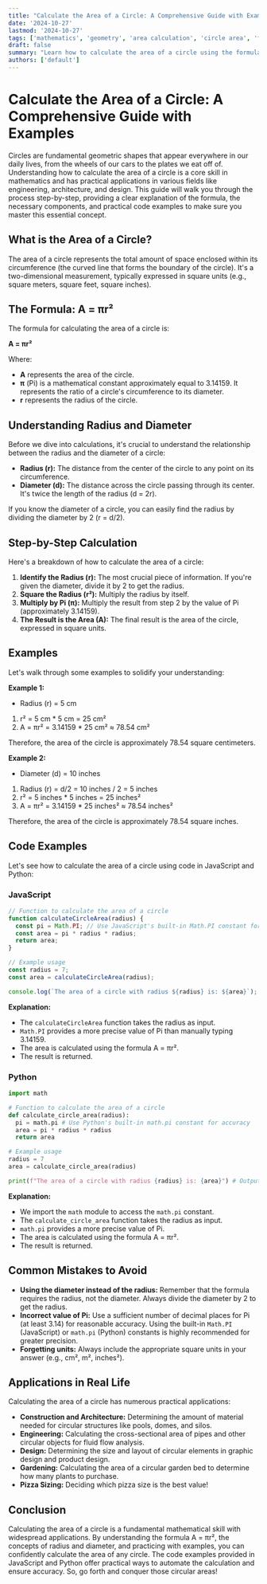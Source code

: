 ```yaml
---
title: "Calculate the Area of a Circle: A Comprehensive Guide with Examples"
date: '2024-10-27'
lastmod: '2024-10-27'
tags: ['mathematics', 'geometry', 'area calculation', 'circle area', 'formula', 'radius', 'diameter', 'javascript', 'python']
draft: false
summary: "Learn how to calculate the area of a circle using the formula A = πr², understand the concepts of radius and diameter, and see practical examples in JavaScript and Python."
authors: ['default']
---
```


# Calculate the Area of a Circle: A Comprehensive Guide with Examples

Circles are fundamental geometric shapes that appear everywhere in our daily lives, from the wheels of our cars to the plates we eat off of. Understanding how to calculate the area of a circle is a core skill in mathematics and has practical applications in various fields like engineering, architecture, and design. This guide will walk you through the process step-by-step, providing a clear explanation of the formula, the necessary components, and practical code examples to make sure you master this essential concept.

## What is the Area of a Circle?

The area of a circle represents the total amount of space enclosed within its circumference (the curved line that forms the boundary of the circle).  It's a two-dimensional measurement, typically expressed in square units (e.g., square meters, square feet, square inches).

## The Formula: A = πr²

The formula for calculating the area of a circle is:

**A = πr²**

Where:

*   **A** represents the area of the circle.
*   **π** (Pi) is a mathematical constant approximately equal to 3.14159. It represents the ratio of a circle's circumference to its diameter.
*   **r** represents the radius of the circle.

## Understanding Radius and Diameter

Before we dive into calculations, it's crucial to understand the relationship between the radius and the diameter of a circle:

*   **Radius (r):** The distance from the center of the circle to any point on its circumference.
*   **Diameter (d):** The distance across the circle passing through its center. It's twice the length of the radius (d = 2r).

If you know the diameter of a circle, you can easily find the radius by dividing the diameter by 2 (r = d/2).

## Step-by-Step Calculation

Here's a breakdown of how to calculate the area of a circle:

1.  **Identify the Radius (r):**  The most crucial piece of information. If you're given the diameter, divide it by 2 to get the radius.
2.  **Square the Radius (r²):** Multiply the radius by itself.
3.  **Multiply by Pi (π):** Multiply the result from step 2 by the value of Pi (approximately 3.14159).
4.  **The Result is the Area (A):** The final result is the area of the circle, expressed in square units.

## Examples

Let's walk through some examples to solidify your understanding:

**Example 1:**

*   Radius (r) = 5 cm

1.  r² = 5 cm * 5 cm = 25 cm²
2.  A = πr² = 3.14159 * 25 cm² ≈ 78.54 cm²

Therefore, the area of the circle is approximately 78.54 square centimeters.

**Example 2:**

*   Diameter (d) = 10 inches

1.  Radius (r) = d/2 = 10 inches / 2 = 5 inches
2.  r² = 5 inches * 5 inches = 25 inches²
3.  A = πr² = 3.14159 * 25 inches² ≈ 78.54 inches²

Therefore, the area of the circle is approximately 78.54 square inches.

## Code Examples

Let's see how to calculate the area of a circle using code in JavaScript and Python:

### JavaScript

```javascript
// Function to calculate the area of a circle
function calculateCircleArea(radius) {
  const pi = Math.PI; // Use JavaScript's built-in Math.PI constant for accuracy
  const area = pi * radius * radius;
  return area;
}

// Example usage
const radius = 7;
const area = calculateCircleArea(radius);

console.log(`The area of a circle with radius ${radius} is: ${area}`); // Output: The area of a circle with radius 7 is: 153.93804002589985
```

**Explanation:**

*   The `calculateCircleArea` function takes the radius as input.
*   `Math.PI` provides a more precise value of Pi than manually typing 3.14159.
*   The area is calculated using the formula A = πr².
*   The result is returned.

### Python

```python
import math

# Function to calculate the area of a circle
def calculate_circle_area(radius):
  pi = math.pi # Use Python's built-in math.pi constant for accuracy
  area = pi * radius * radius
  return area

# Example usage
radius = 7
area = calculate_circle_area(radius)

print(f"The area of a circle with radius {radius} is: {area}") # Output: The area of a circle with radius 7 is: 153.93804002589985
```

**Explanation:**

*   We import the `math` module to access the `math.pi` constant.
*   The `calculate_circle_area` function takes the radius as input.
*   `math.pi` provides a more precise value of Pi.
*   The area is calculated using the formula A = πr².
*   The result is returned.

## Common Mistakes to Avoid

*   **Using the diameter instead of the radius:** Remember that the formula requires the radius, not the diameter. Always divide the diameter by 2 to get the radius.
*   **Incorrect value of Pi:** Use a sufficient number of decimal places for Pi (at least 3.14) for reasonable accuracy. Using the built-in `Math.PI` (JavaScript) or `math.pi` (Python) constants is highly recommended for greater precision.
*   **Forgetting units:**  Always include the appropriate square units in your answer (e.g., cm², m², inches²).

## Applications in Real Life

Calculating the area of a circle has numerous practical applications:

*   **Construction and Architecture:** Determining the amount of material needed for circular structures like pools, domes, and silos.
*   **Engineering:** Calculating the cross-sectional area of pipes and other circular objects for fluid flow analysis.
*   **Design:**  Determining the size and layout of circular elements in graphic design and product design.
*   **Gardening:** Calculating the area of a circular garden bed to determine how many plants to purchase.
*   **Pizza Sizing:**  Deciding which pizza size is the best value!

## Conclusion

Calculating the area of a circle is a fundamental mathematical skill with widespread applications. By understanding the formula A = πr², the concepts of radius and diameter, and practicing with examples, you can confidently calculate the area of any circle.  The code examples provided in JavaScript and Python offer practical ways to automate the calculation and ensure accuracy. So, go forth and conquer those circular areas!
